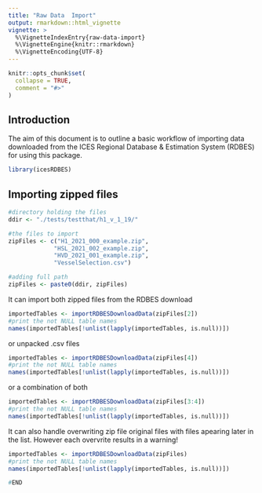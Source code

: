 ```yaml
---
title: "Raw Data  Import"
output: rmarkdown::html_vignette
vignette: >
  %\VignetteIndexEntry{raw-data-import}
  %\VignetteEngine{knitr::rmarkdown}
  %\VignetteEncoding{UTF-8}
---
```


```r
knitr::opts_chunk$set(
  collapse = TRUE,
  comment = "#>"
)
```

## Introduction 

The aim of this document is to outline a basic workflow of importing data downloaded from the ICES Regional Database & Estimation System (RDBES) for using this package.

```r
library(icesRDBES)
```

## Importing zipped files

```r
#directory holding the files
ddir <- "./tests/testthat/h1_v_1_19/"

#the files to import
zipFiles <- c("H1_2021_000_example.zip",
             "HSL_2021_002_example.zip",
             "HVD_2021_001_example.zip",
             "VesselSelection.csv")

#adding full path
zipFiles <- paste0(ddir, zipFiles)
```


It can import both zipped files from the RDBES download
```r
importedTables <- importRDBESDownloadData(zipFiles[2])
#print the not NULL table names
names(importedTables[!unlist(lapply(importedTables, is.null))])
```
or unpacked .csv files

```r
importedTables <- importRDBESDownloadData(zipFiles[4])
#print the not NULL table names
names(importedTables[!unlist(lapply(importedTables, is.null))])
```
or a combination of both

```r
importedTables <- importRDBESDownloadData(zipFiles[3:4])
#print the not NULL table names
names(importedTables[!unlist(lapply(importedTables, is.null))])
```

It can also handle overwriting zip file original files with files apearing later in the list. However each overvrite results in a warning!


```r
importedTables <- importRDBESDownloadData(zipFiles)
#print the not NULL table names
names(importedTables[!unlist(lapply(importedTables, is.null))])
```















```r
#END
```


